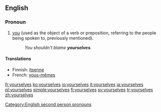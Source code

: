 ==English==
{{English reflexive pronouns}}

===Pronoun===
{{en-pron|desc=second person|the plural of|yourself|the reflexive case of|you}}

# [[you]] (used as the object of a verb or preposition, referring to the people being spoken to, previously mentioned).
#:''You shouldn't blame '''yourselves'''.''

====Translations====
{{trans-top}}
*Finnish: [[itsenne]]
*French: [[vous-mêmes]]
{{trans-mid}}
{{trans-bottom}}

[[Category:English second person pronouns]]

[[fr:yourselves]]
[[ko:yourselves]]
[[io:yourselves]]
[[it:yourselves]]
[[ja:yourselves]]
[[pl:yourselves]]
[[simple:yourselves]]
[[fi:yourselves]]
[[sv:yourselves]]
[[tr:yourselves]]
[[zh:yourselves]]